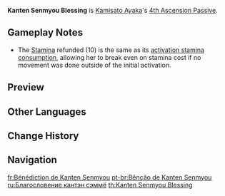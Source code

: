 {{Talent Infobox
|image         = Talent Kanten Senmyou Blessing.png
|character     = Kamisato Ayaka
|type          = 4th Ascension Passive
|info          = When the {{Cryo}} application at the end of [[Kamisato Art: Senho]] hits an opponent, Kamisato Ayaka gains the following effects:
*Restores 10 [[Stamina]]
*Gains 18% {{Color|Cryo DMG Bonus}} for 10s.
|utility1      = Cryo DMG Bonus
|utility2      = Stamina Recovery
}}
'''Kanten Senmyou Blessing''' is [[Kamisato Ayaka]]'s [[4th Ascension Passive]].

==Gameplay Notes==
*The [[Stamina]] refunded (10) is the same as its [[Kamisato Art: Senho|activation stamina consumption]], allowing her to break even on stamina cost if no movement was done outside of the initial activation.

==Preview==
{{Preview
|file=Kanten Senmyou Blessing Preview
}}
{{Clr}}

==Other Languages==
{{Other Languages
|en      = Kanten Senmyou Blessing
|zhs     = 寒天宣命祝词
|zhs_rm  = Hántiān Xuānmìng Zhùcí
|zht     = 寒天宣命祝詞
|zht_rm  = Hántiān Xuānmìng Zhùcí
|zh_tl   = Ritual Prayer Edict of Wintry Sky
|zhja_note = {{Lang|mini=1|zh=宣命}} refers to "an imperial edict written in a classical grandiose style."
|ja      = 寒空の宣命祝詞
|ja_rm   = Tenkan no Senmyou Norito<ref>YouTube: [https://youtu.be/R7uBLW2SWHg&t=2m15s 【原神】チュートリアル動画　神里綾華「鶴舞氷華」（ナレーション 津田健次郎ver.）] (Timestamp: 2m15s)</ref><ref group="•">'''JA:''' While the reading of {{Lang|mini=1|ja=寒空}} in Kamisato Ayaka's Japanese Collected Miscellany is ''tenkan'', this is not a possible reading of these kanji. One possible reading would be ''samuzora''.</ref>
|ja_tl   = Ritual Prayer Edict of Wintry Sky
|ko      = {{tt|한천선명|寒天宣命}} {{tt|축사|祝詞}}
|ko_rm   = Hancheonseonmyeong Chuksa
|ko_tl   = Ritual Prayer Edict of Cold Sky
|es      = Edicto helado
|es_tl   = Icy Edict
|fr      = Bénédiction de Kanten Senmyou
|fr_tl   = Blessing of Kanten Senmyou
|ru      = Благословение кантэн сэммё
|ru_tl   = 
|th      = Kanten Senmyou Blessing
|vi      = Lời Chúc Kanten Senmyou
|vi_tl   = 
|de      = Kanten-Senmyou-Segen
|de_tl   = Kanten Senmyou Blessing
|id      = Kanten Senmyou Blessing
|pt      = Bênção de Kanten Senmyou
|pt_tl   = 
}}

==Change History==
{{Change History|2.0}}

==Navigation==
{{Talent Navbox|Kamisato Ayaka}}

[[fr:Bénédiction de Kanten Senmyou]]
[[pt-br:Bênção de Kanten Senmyou]]
[[ru:Благословение кантэн сэммё]]
[[th:Kanten Senmyou Blessing]]